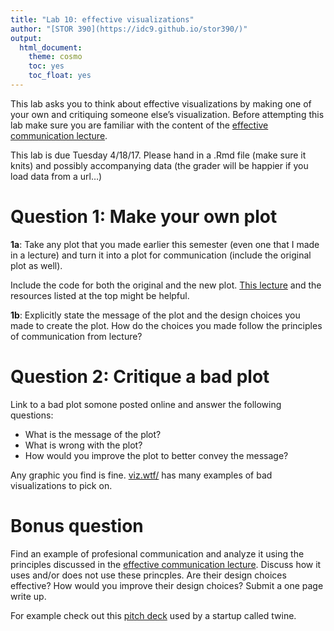 ```yaml
---
title: "Lab 10: effective visualizations"
author: "[STOR 390](https://idc9.github.io/stor390/)"
output:
  html_document:
    theme: cosmo
    toc: yes
    toc_float: yes
---
```


This lab asks you to think about effective visualizations by making one of your own and critiquing someone else's visualization. Before attempting this lab make sure you are familiar with the content of the [effective communication lecture](https://idc9.github.io/stor390/notes/communication/communication.html).

This lab is due Tuesday 4/18/17. Please hand in a .Rmd file (make sure it knits) and possibly accompanying data (the grader will be happier if you load data from a url...)

# Question 1: Make your own plot


**1a**:  Take any plot that you made earlier this semester (even one that I made in a lecture) and turn it into a plot for communication (include the original plot as well). 

Include the code for both the original and the new plot. [This lecture](https://idc9.github.io/stor390/notes/custom_viz/custom_viz.html) and the resources listed at the top might be helpful.

**1b**: Explicitly state the message of the plot and the design choices you made to create the plot. How do the choices you made follow the principles of communication from lecture?



# Question 2: Critique a bad plot

Link to a bad plot somone posted online and answer the following questions:

- What is the message of the plot?
- What is wrong with the plot?
- How would you improve the plot to better convey the message?

Any graphic you find is fine. [viz.wtf/](http://viz.wtf/) has many examples of bad visualizations to pick on.


# Bonus question
Find an example of profesional communication and analyze it using the principles discussed in the [effective communication lecture](https://idc9.github.io/stor390/notes/communication/communication.html). Discuss how it uses and/or does not use these princples. Are their design choices effective? How would you improve their design choices? Submit a one page write up.


For example check out this [pitch deck](https://www.twine.fm/blog/pitch-deck-used-to-raise-a-million/) used by a startup called twine.







